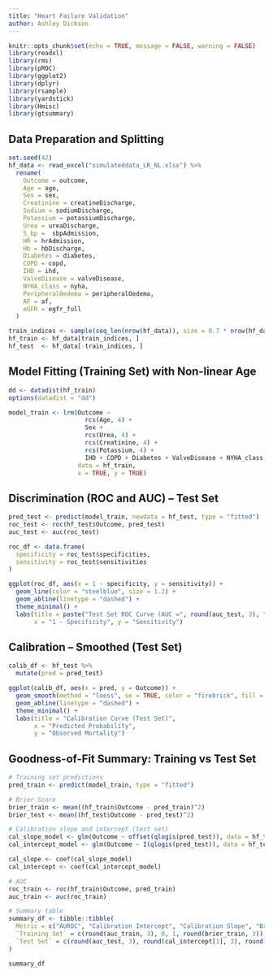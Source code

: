 ```yaml
---
title: "Heart Failure Validation"
author: Ashley Dickson
---
```


```r
knitr::opts_chunk$set(echo = TRUE, message = FALSE, warning = FALSE)
library(readxl)
library(rms)
library(pROC)
library(ggplot2)
library(dplyr)
library(rsample)
library(yardstick)
library(Hmisc)
library(gtsummary)
```

## Data Preparation and Splitting

```r
set.seed(42)
hf_data <- read_excel("simulateddata_LR_NL.xlsx") %>% 
  rename(
    Outcome = outcome,
    Age = age,
    Sex = sex,
    Creatinine = creatineDischarge,
    Sodium = sodiumDischarge,
    Potassium = potassiumDischarge,
    Urea = ureaDischarge,
    S_bp =  sbpAdmission,
    HR = hrAdmission,
    Hb = hbDischarge,
    Diabetes = diabetes,
    COPD = copd,
    IHD = ihd, 
    ValveDisease = valveDisease,
    NYHA_class = nyha,
    PeripheralOedema = peripheralOedema,
    AF = af,
    eGFR = egfr_full
  )
```

```r
train_indices <- sample(seq_len(nrow(hf_data)), size = 0.7 * nrow(hf_data))
hf_train <- hf_data[train_indices, ]
hf_test  <- hf_data[-train_indices, ]
```

## Model Fitting (Training Set) with Non-linear Age

```r
dd <- datadist(hf_train)
options(datadist = "dd")

model_train <- lrm(Outcome ~ 
                     rcs(Age, 4) + 
                     Sex + 
                     rcs(Urea, 4) + 
                     rcs(Creatinine, 4) + 
                     rcs(Potassium, 4) +
                     IHD + COPD + Diabetes + ValveDisease + NYHA_class,
                   data = hf_train,
                   x = TRUE, y = TRUE)
```

## Discrimination (ROC and AUC) – Test Set

```r
pred_test <- predict(model_train, newdata = hf_test, type = "fitted")
roc_test <- roc(hf_test$Outcome, pred_test)
auc_test <- auc(roc_test)

roc_df <- data.frame(
  specificity = roc_test$specificities,
  sensitivity = roc_test$sensitivities
)

ggplot(roc_df, aes(x = 1 - specificity, y = sensitivity)) +
  geom_line(color = "steelblue", size = 1.2) +
  geom_abline(linetype = "dashed") +
  theme_minimal() +
  labs(title = paste("Test Set ROC Curve (AUC =", round(auc_test, 3), ")"),
       x = "1 - Specificity", y = "Sensitivity")
```

## Calibration – Smoothed (Test Set)

```r
calib_df <- hf_test %>%
  mutate(pred = pred_test)

ggplot(calib_df, aes(x = pred, y = Outcome)) +
  geom_smooth(method = "loess", se = TRUE, color = "firebrick", fill = "pink", span = 0.75) +
  geom_abline(linetype = "dashed") +
  theme_minimal() +
  labs(title = "Calibration Curve (Test Set)",
       x = "Predicted Probability",
       y = "Observed Mortality")
```

## Goodness-of-Fit Summary: Training vs Test Set

```r
# Training set predictions
pred_train <- predict(model_train, type = "fitted")

# Brier Score
brier_train <- mean((hf_train$Outcome - pred_train)^2)
brier_test <- mean((hf_test$Outcome - pred_test)^2)

# Calibration slope and intercept (test set)
cal_slope_model <- glm(Outcome ~ offset(qlogis(pred_test)), data = hf_test, family = binomial)
cal_intercept_model <- glm(Outcome ~ I(qlogis(pred_test)), data = hf_test, family = binomial)

cal_slope <- coef(cal_slope_model)
cal_intercept <- coef(cal_intercept_model)

# AUC
roc_train <- roc(hf_train$Outcome, pred_train)
auc_train <- auc(roc_train)

# Summary table
summary_df <- tibble::tibble(
  Metric = c("AUROC", "Calibration Intercept", "Calibration Slope", "Brier Score"),
  `Training Set` = c(round(auc_train, 3), 0, 1, round(brier_train, 3)),
  `Test Set` = c(round(auc_test, 3), round(cal_intercept[1], 3), round(cal_slope[1], 3), round(brier_test, 3))
)

summary_df
```
